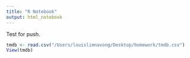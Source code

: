 ```yaml
---
title: "R Notebook"
output: html_notebook
---
```


Test for push. 

```r
tmdb <- read.csv("/Users/louislimnavong/Desktop/homework/tmdb.csv")
View(tmdb)
```

